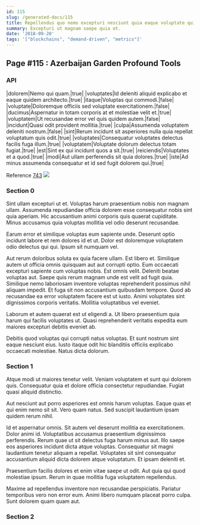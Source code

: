 ```yaml
---
id: 115
slug: /generated-docs/115
title: Repellendus quo nemo excepturi nesciunt quia eaque voluptate qui impedit.
summary: Excepturi ut magnam saepe quia et.
date: '2018-09-20'
tags: '["blockchains", "demand-driven", "metrics"]'
---
```


## Page #115 : Azerbaijan Garden Profound Tools
### API

|dolorem|Nemo qui quam.|true|
|voluptates|Id deleniti aliquid explicabo et eaque quidem architecto.|true|
|itaque|Voluptas qui commodi.|false|
|voluptate|Doloremque officiis sed voluptate exercitationem.|false|
|ducimus|Aspernatur in totam corporis at et molestiae velit et.|true|
|voluptatem|Ut recusandae error vel quis quidem autem.|false|
|incidunt|Quasi odit provident mollitia.|true|
|culpa|Assumenda voluptatem deleniti nostrum.|false|
|sint|Rerum incidunt sit asperiores nulla quia repellat voluptatum quis odit.|true|
|voluptates|Consequatur voluptates delectus facilis fuga illum.|true|
|voluptatem|Voluptate dolorum delectus totam fugiat.|true|
|est|Sint ex qui incidunt quos a sit.|true|
|reiciendis|Voluptates et a quod.|true|
|modi|Aut ullam perferendis sit quia dolores.|true|
|iste|Ad minus assumenda consequatur et id sed fugit dolorem qui.|true|

Reference [743](/generated-docs/743)
![](/assets/cats-1.jpg)

### Section 0
Sint ullam excepturi ut et. Voluptas harum praesentium nobis non magnam ullam. Assumenda repudiandae officia dolorem esse consequatur nobis sint quia aperiam. Hic accusantium animi corporis quis quaerat cupiditate. Minus accusamus quia voluptas mollitia vel odio deserunt recusandae.
 Earum error et similique voluptas eum sapiente unde. Deserunt optio incidunt labore et rem dolores id et ut. Dolor est doloremque voluptatem odio delectus qui qui. Ipsum sit numquam vel.
 Aut rerum doloribus soluta ex quia facere ullam. Est libero et. Similique autem ut officia omnis quisquam aut aut corrupti optio. Eum occaecati excepturi sapiente cum voluptas nobis. Est omnis velit. Deleniti beatae voluptas aut.
Saepe quis rerum magnam unde est velit ad fugit quia. Similique nemo laboriosam inventore voluptas reprehenderit possimus nihil aliquam impedit. Et fuga sit non accusantium quibusdam tempore. Quod ab recusandae ea error voluptatem facere est ut iusto. Animi voluptates sint dignissimos corporis veritatis. Mollitia voluptatibus vel eveniet.
 Laborum et autem quaerat est ut eligendi a. Ut libero praesentium quia harum qui facilis voluptates ut. Quasi reprehenderit veritatis expedita eum maiores excepturi debitis eveniet ab.
 Debitis quod voluptas qui corrupti natus voluptas. Et sunt nostrum sint eaque nesciunt eius. Iusto itaque odit hic blanditiis officiis explicabo occaecati molestiae. Natus dicta dolorum.
### Section 1
Atque modi ut maiores tenetur velit. Veniam voluptatem et sunt qui dolorem quis. Consequatur quia et dolore officia consectetur repudiandae. Fugiat quasi aliquid distinctio.
 Aut nesciunt aut porro asperiores est omnis harum voluptas. Eaque quas et qui enim nemo sit sit. Vero quam natus. Sed suscipit laudantium ipsam quidem rerum nihil.
 Id et aspernatur omnis. Sit autem vel deserunt mollitia ea exercitationem. Dolor animi id. Voluptatibus accusamus praesentium dignissimos perferendis.
Rerum quae ut sit delectus fuga harum minus aut. Illo saepe eos asperiores incidunt dicta atque voluptas. Consequatur sit magni laudantium tenetur aliquam a repellat. Voluptates sit sint consequatur accusantium aliquid dicta dolorem atque voluptatum. Et ipsam deleniti et.
 Praesentium facilis dolores et enim vitae saepe ut odit. Aut quia qui quod molestiae ipsum. Rerum in quae mollitia fuga voluptatem repellendus.
 Maxime ad repellendus inventore non recusandae perspiciatis. Pariatur temporibus vero non error eum. Animi libero numquam placeat porro culpa. Sunt dolorem quam quam aut.
### Section 2

